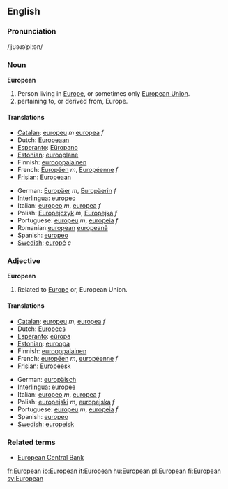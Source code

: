 ==English==

===Pronunciation===
/ˌjʊəɹəˈpiːən/
===Noun===
'''European'''

#Person living in [[Europe]], or sometimes only [[European Union]].
#pertaining to, or derived from, Europe.

====Translations====

{{top}}
*[[Catalan]]: [[europeu]] ''m'' [[europea]] ''f''
*Dutch: [[Europeaan]]
*[[Esperanto]]: [[Eŭropano]]
*[[Estonian]]: [[eurooplane]]
*Finnish: [[eurooppalainen]]
*French: [[Européen]] ''m'', [[Européenne]] ''f''
*[[Frisian]]: [[Europeaan]]
{{mid}}
*German: [[Europäer]] ''m'', [[Europäerin]] ''f''
*[[Interlingua]]: [[europeo]]
*Italian: [[europeo]] ''m'', [[europea]] ''f''
*Polish: [[Europejczyk]] ''m'', [[Europejka]] ''f''
*Portuguese: [[europeu]] ''m'', [[europeia]] ''f''
*Romanian:[[european]] {{m}} [[europeană]] {{f}}
*Spanish: [[europeo]]
*[[w:Swedish language|Swedish]]: [[europé]] ''c''
{{bottom}}

===Adjective===
'''European'''
#Related to [[Europe]] or, European Union.

====Translations====

{{top}}
*[[Catalan]]: [[europeu]] ''m'', [[europea]] ''f''
*Dutch: [[Europees]]
*[[Esperanto]]: [[eŭropa]]
*[[Estonian]]: [[euroopa]]
*Finnish: [[eurooppalainen]]
*French: [[européen]] ''m'', [[européenne]] ''f''
*[[Frisian]]: [[Europeesk]]
{{mid}}
*German: [[europäisch]]
*[[Interlingua]]: [[europee]]
*Italian: [[europeo]] ''m'', [[europea]] ''f''
*Polish: [[europejski]] ''m'', [[europejska]] ''f''
*Portuguese: [[europeu]] ''m'', [[europeia]] ''f''
*Spanish: [[europeo]]
*[[w:Swedish language|Swedish]]: [[europeisk]]
{{bottom}}

===Related terms===
* [[European Central Bank]]

[[fr:European]]
[[io:European]]
[[it:European]]
[[hu:European]]
[[pl:European]]
[[fi:European]]
[[sv:European]]